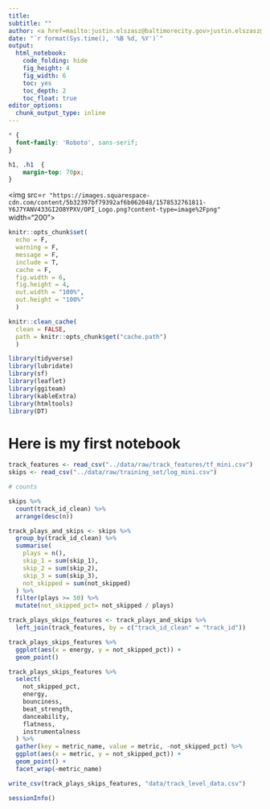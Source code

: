 ```yaml
---
title: 
subtitle: ""
author: <a href=mailto:justin.elszasz@baltimorecity.gov>justin.elszasz@baltimorecity.gov</a>
date: "`r format(Sys.time(), '%B %d, %Y')`"
output:
  html_notebook:
    code_folding: hide
    fig_height: 4
    fig_width: 6
    toc: yes
    toc_depth: 2
    toc_float: true
editor_options: 
  chunk_output_type: inline
---
```


<style>
@import url('https://fonts.googleapis.com/css2?family=Roboto:wght@300&display=swap');
</style>

```css
* {
  font-family: 'Roboto', sans-serif;
}

h1, .h1  {
    margin-top: 70px;
}
```

<img src=`r "https://images.squarespace-cdn.com/content/5b32397bf79392af6b062048/1578532761811-Y6J7YANV433GI2O8YPXV/OPI_Logo.png?content-type=image%2Fpng"` width="200">

```r
knitr::opts_chunk$set(
  echo = F,
  warning = F,
  message = F,
  include = T,
  cache = F,
  fig.width = 6, 
  fig.height = 4,
  out.width = "100%", 
  out.height = "100%"
  )

knitr::clean_cache(
  clean = FALSE, 
  path = knitr::opts_chunk$get("cache.path")
  )
```

```r
library(tidyverse)
library(lubridate)
library(sf)
library(leaflet)
library(ggiteam)
library(kableExtra)
library(htmltools)
library(DT)
```

# Here is my first notebook

```r
track_features <- read_csv("../data/raw/track_features/tf_mini.csv")
skips <- read_csv("../data/raw/training_set/log_mini.csv")
```



```r
# counts 

skips %>%
  count(track_id_clean) %>%
  arrange(desc(n))
```


```r
track_plays_and_skips <- skips %>%
  group_by(track_id_clean) %>%
  summarise(
    plays = n(),
    skip_1 = sum(skip_1),
    skip_2 = sum(skip_2),
    skip_3 = sum(skip_3),
    not_skipped = sum(not_skipped)
  ) %>%
  filter(plays >= 50) %>%
  mutate(not_skipped_pct= not_skipped / plays)
```


```r
track_plays_skips_features <- track_plays_and_skips %>% 
  left_join(track_features, by = c("track_id_clean" = "track_id")) 
```

```r
track_plays_skips_features %>%
  ggplot(aes(x = energy, y = not_skipped_pct)) +
  geom_point()
```

```r
track_plays_skips_features %>%
  select(
    not_skipped_pct,
    energy,
    bounciness,
    beat_strength,
    danceability,
    flatness,
    instrumentalness
  ) %>%
  gather(key = metric_name, value = metric, -not_skipped_pct) %>%
  ggplot(aes(x = metric, y = not_skipped_pct)) +
  geom_point() +
  facet_wrap(~metric_name)
```


```r
write_csv(track_plays_skips_features, "data/track_level_data.csv")
```



```r
sessionInfo()
```

